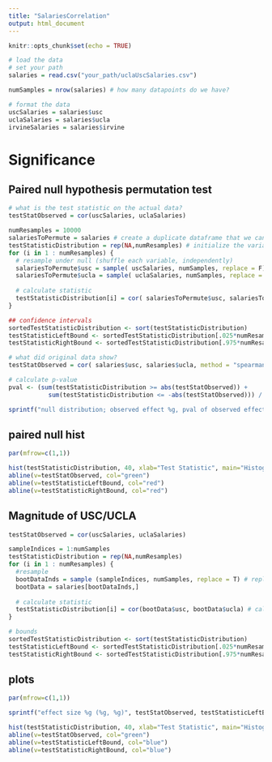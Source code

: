 ---
title: "SalariesCorrelation"
output: html_document
---

```{r setup, include=FALSE}
knitr::opts_chunk$set(echo = TRUE)

# load the data
# set your path
salaries = read.csv("your_path/uclaUscSalaries.csv")

numSamples = nrow(salaries) # how many datapoints do we have?

# format the data
uscSalaries = salaries$usc
uclaSalaries = salaries$ucla
irvineSalaries = salaries$irvine
```

# Significance
## Paired null hypothesis permutation test

```{r paired significance bootstrap}


# what is the test statistic on the actual data?
testStatObserved = cor(uscSalaries, uclaSalaries)

numResamples = 10000
salariesToPermute = salaries # create a duplicate dataframe that we can shuffle
testStatisticDistribution = rep(NA,numResamples) # initialize the variable we'll use to store each perm's test stat
for (i in 1 : numResamples) {
  # resample under null (shuffle each variable, independently)
  salariesToPermute$usc = sample( uscSalaries, numSamples, replace = F)
  salariesToPermute$ucla = sample( uclaSalaries, numSamples, replace = F)
  
  # calculate statistic
  testStatisticDistribution[i] = cor( salariesToPermute$usc, salariesToPermute$ucla, method = "spearman")
}

## confidence intervals
sortedTestStatisticDistribution <- sort(testStatisticDistribution)
testStatisticLeftBound <- sortedTestStatisticDistribution[.025*numResamples]
testStatisticRightBound <- sortedTestStatisticDistribution[.975*numResamples]

# what did original data show?
testStatObserved = cor( salaries$usc, salaries$ucla, method = "spearman" )

# calculate p-value
pval <- (sum(testStatisticDistribution >= abs(testStatObserved)) + 
           sum(testStatisticDistribution <= -abs(testStatObserved))) / (numResamples)

sprintf("null distribution; observed effect %g, pval of observed effect %g", testStatObserved, pval)
```

## paired null hist

```{r paired null hist, echo=FALSE}

par(mfrow=c(1,1))

hist(testStatisticDistribution, 40, xlab="Test Statistic", main="Histogram of Null Distribution")
abline(v=testStatObserved, col="green")
abline(v=testStatisticLeftBound, col="red")
abline(v=testStatisticRightBound, col="red")
```

## Magnitude of USC/UCLA

```{r paired mag hist, echo=FALSE}

testStatObserved = cor(uscSalaries, uclaSalaries)

sampleIndices = 1:numSamples
testStatisticDistribution = rep(NA,numResamples)
for (i in 1 : numResamples) {
  #resample
  bootDataInds = sample (sampleIndices, numSamples, replace = T) # replace for bootstrapping
  bootData = salaries[bootDataInds,]
  
  # calculate statistic
  testStatisticDistribution[i] = cor(bootData$usc, bootData$ucla) # calc fractional salaries
}

# bounds
sortedTestStatisticDistribution <- sort(testStatisticDistribution)
testStatisticLeftBound <- sortedTestStatisticDistribution[.025*numResamples]
testStatisticRightBound <- sortedTestStatisticDistribution[.975*numResamples]
```

## plots
```{r paired hist, echo=FALSE}

par(mfrow=c(1,1))

sprintf("effect size %g (%g, %g)", testStatObserved, testStatisticLeftBound, testStatisticRightBound)

hist(testStatisticDistribution, 40, xlab="Test Statistic", main="Histogram of Bootstraps")
abline(v=testStatObserved, col="green")
abline(v=testStatisticLeftBound, col="blue")
abline(v=testStatisticRightBound, col="blue")
```
